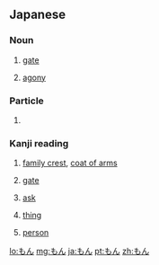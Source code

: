 ==Japanese==

===Noun===
{{ja-noun}}

# {{ja-def|門}} [[gate]]
# {{ja-def|悶}} [[agony]]

===Particle===
{{ja-pos|particle}}

# {{synonym of|lang=ja|もの|tr=mono}}

===Kanji reading===
{{ja-kanji reading}}

# {{ja-def|紋}} [[family crest]], [[coat of arms]]
# {{ja-def|門}} [[gate]]
# {{ja-def|問}} [[ask]]
# {{ja-def|物}} [[thing]]
# {{ja-def|者}} [[person]]

[[lo:もん]]
[[mg:もん]]
[[ja:もん]]
[[pt:もん]]
[[zh:もん]]